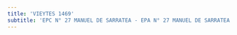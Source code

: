 ```yaml
---
title: 'VIEYTES 1469'
subtitle: 'EPC N° 27 MANUEL DE SARRATEA - EPA N° 27 MANUEL DE SARRATEA'
---
```



